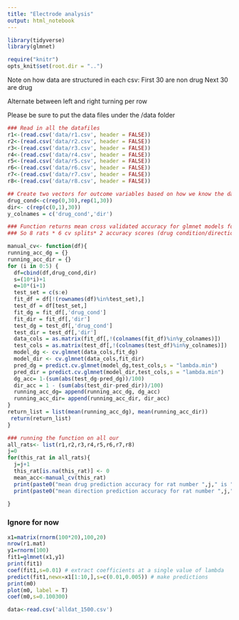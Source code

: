 ```yaml
---
title: "Electrode analysis"
output: html_notebook
---
```


```r
library(tidyverse)
library(glmnet)
```


```r
require("knitr")
opts_knit$set(root.dir = "..")
```

Note on how data are structured in each csv:
First 30 are non drug 
Next 30 are drug 

Alternate between left and right turning per row

Please be sure to put the data files under the /data folder

```r

### Read in all the datafiles
r1<-(read.csv('data/r1.csv', header = FALSE))
r2<-(read.csv('data/r2.csv', header = FALSE))
r3<-(read.csv('data/r3.csv', header = FALSE))
r4<-(read.csv('data/r4.csv', header = FALSE))
r5<-(read.csv('data/r5.csv', header = FALSE))
r6<-(read.csv('data/r6.csv', header = FALSE))
r7<-(read.csv('data/r7.csv', header = FALSE))
r8<-(read.csv('data/r8.csv', header = FALSE))

## Create two vectors for outcome variables based on how we know the data are structured
drug_cond<-c(rep(0,30),rep(1,30))
dir<- c(rep(c(0,1),30))
y_colnames = c('drug_cond','dir')
```


```r
### Function returns mean cross validated accuracy for glmnet models for each rat
### So 8 rats * 6 cv splits* 2 accuracy scores (drug condition/direction)

manual_cv<- function(df){
running_acc_dg = {}
running_acc_dir = {}
for (i in 0:5) {
  df=cbind(df,drug_cond,dir)
  s=(10*i)+1
  e=10*(i+1)
  test_set = c(s:e)
  fit_df = df[!(rownames(df)%in%test_set),]
  test_df = df[test_set,]
  fit_dg = fit_df[,'drug_cond']
  fit_dir = fit_df[,'dir']
  test_dg = test_df[,'drug_cond']
  test_dir = test_df[,'dir']
  data_cols = as.matrix(fit_df[,!(colnames(fit_df)%in%y_colnames)])
  test_cols = as.matrix(test_df[,!(colnames(test_df)%in%y_colnames)])
  model_dg <- cv.glmnet(data_cols,fit_dg)
  model_dir <- cv.glmnet(data_cols,fit_dir)
  pred_dg = predict.cv.glmnet(model_dg,test_cols,s = "lambda.min")
  pred_dir = predict.cv.glmnet(model_dir,test_cols,s = "lambda.min")
  dg_acc= 1-(sum(abs(test_dg-pred_dg))/100)
  dir_acc = 1 - (sum(abs(test_dir-pred_dir))/100)
  running_acc_dg= append(running_acc_dg, dg_acc)
  running_acc_dir= append(running_acc_dir, dir_acc)
}
return_list = list(mean(running_acc_dg), mean(running_acc_dir))
 return(return_list)
}
```


```r
### running the function on all our 
all_rats<- list(r1,r2,r3,r4,r5,r6,r7,r8)
j=0
for(this_rat in all_rats){
  j=j+1
  this_rat[is.na(this_rat)] <- 0
  mean_acc<-manual_cv(this_rat)
  print(paste0("mean drug prediction accuracy for rat number ",j," is ",mean_acc[1]))
  print(paste0("mean direction prediction accuracy for rat number ",j," is ",mean_acc[2]))
  
}

```




### Ignore for now


```r
x1=matrix(rnorm(100*20),100,20)
nrow(r1.mat)
y1=rnorm(100)
fit1=glmnet(x1,y1)
print(fit1)
coef(fit1,s=0.01) # extract coefficients at a single value of lambda
predict(fit1,newx=x1[1:10,],s=c(0.01,0.005)) # make predictions
print(m0)
plot(m0, label = T)
coef(m0,s=0.100300)
```
```r
data<-read.csv('alldat_1500.csv')

```


